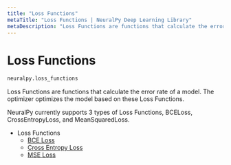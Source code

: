 ```yaml
---
title: "Loss Functions"
metaTitle: "Loss Functions | NeuralPy Deep Learning Library"
metaDescription: "Loss Functions are functions that calculate the error rate of a model. The optimizer optimizes the model based on these Loss Functions."
---
```


# Loss Functions

```python
neuralpy.loss_functions
```

Loss Functions are functions that calculate the error rate of a model. The optimizer optimizes the model based on these Loss Functions.

NeuralPy currently supports 3 types of Loss Functions, BCELoss, CrossEntropyLoss, and MeanSquaredLoss.

- Loss Functions
  - [BCE Loss](/docs/loss-functions/bce-loss)
  - [Cross Entropy Loss](/docs/loss-functions/cross-entropy-loss)
  - [MSE Loss](/docs/loss-functions/mse-loss)
